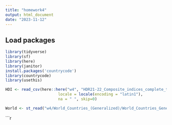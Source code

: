 ```yaml
---
title: "homework4"
output: html_document
date: "2023-11-12"
---
```


## Load packages
```r
library(tidyverse)
library(sf)
library(here)
library(janitor)
install.packages('countrycode')
library(countrycode)
library(usethis)
```

```r
HDI <- read_csv(here::here("w4", "HDR21-22_Composite_indices_complete_time_series.csv"),
                       locale = locale(encoding = "latin1"),
                       na = " ", skip=0)

World <- st_read("w4/World_Countries_(Generalized)/World_Countries_Generalized.shp")

```

```r




